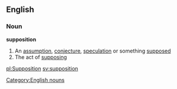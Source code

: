 ==English==
===Noun===
'''supposition'''
#An [[assumption]], [[conjecture]], [[speculation]] or something [[supposed]]
#The act of [[supposing]]
[[Category:English nouns]]

[[pl:Supposition]]
[[sv:supposition]]